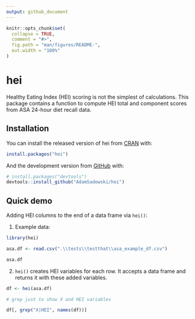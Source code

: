 ```yaml
---
output: github_document
---
```


<!-- README.md is generated from README.Rmd. Please edit that file -->

```r
knitr::opts_chunk$set(
  collapse = TRUE,
  comment = "#>",
  fig.path = "man/figures/README-",
  out.width = "100%"
)
```

# hei

<!-- badges: start -->
<!-- badges: end -->

Healthy Eating Index (HEI) scoring is not the simplest of calculations. This package contains a function to compute HEI total and component scores from ASA 24-hour diet recall data.


## Installation

You can install the released version of hei from [CRAN](https://CRAN.R-project.org) with:

``` r
install.packages("hei")
```

And the development version from [GitHub](https://github.com/) with:

``` r
# install.packages("devtools")
devtools::install_github("AdamSadowski/hei")
```



## Quick demo

Adding HEI columns to the end of a data frame via `hei()`:

1) Example data:

```r
library(hei)

asa.df <- read.csv(".\\tests\\testthat\\asa_example_df.csv")

asa.df
```

2) `hei()` creates HEI variables for each row. It accepts a data frame and returns it with these added variables. 

```r
df <- hei(asa.df)

# grep just to show X and HEI variables

df[, grep("X|HEI", names(df))]

```
